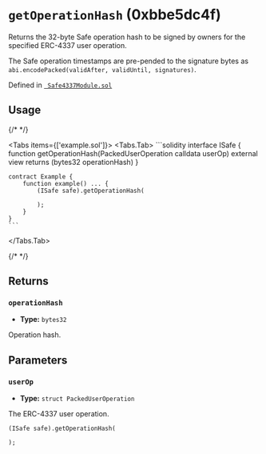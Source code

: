 



# `getOperationHash` (0xbbe5dc4f)



Returns the 32-byte Safe operation hash to be signed by owners for the specified ERC-4337 user operation.

The Safe operation timestamps are pre-pended to the signature bytes as `abi.encodePacked(validAfter, validUntil, signatures)`.




Defined in [` Safe4337Module.sol`](https://github.com/safe-global/safe-modules/tree/4337/v0.3.0-1/modules/4337/contracts/Safe4337Module.sol#L209)


## Usage

{/* <!-- vale off --> */}

<Tabs items={['example.sol']}>
  <Tabs.Tab>
    ```solidity
    interface ISafe {
        function getOperationHash(PackedUserOperation calldata userOp) external view returns (bytes32 operationHash)
    }

    contract Example {
        function example() ... {
            (ISafe safe).getOperationHash(
                
            );
        }
    }
    ```
  </Tabs.Tab>
</Tabs>

{/* <!-- vale on --> */}

## Returns

### `operationHash`

  - **Type:** `bytes32`

  Operation hash.




## Parameters

### `userOp`

  - **Type:** `struct PackedUserOperation`

  The ERC-4337 user operation.

  ```solidity focus=2
  (ISafe safe).getOperationHash(
    
  );
  ```





